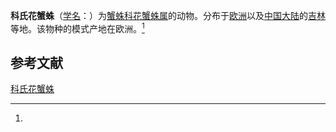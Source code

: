 {{Speciesbox
| name = 科氏花蟹蛛
| status = 
| status_system = 
| image = 
| genus = Xysticus
| species = kochi
| authority = (Thorell, 1845)<ref name='id14645'>{{cite web| url =http://www.bioinfo.cn/db05/BjdwSpecies.php?action=view&id=14645| title =科氏花蟹蛛| work =《中国动物物种编目数据库》| publisher =中国科学院微生物研究所| author =中国科学院动物研究所| accessdate =2009-04-28| deadurl =yes| archiveurl =https://web.archive.org/web/20160305044528/http://www.bioinfo.cn/db05/BjdwSpecies.php?action=view&id=14645| archivedate =2016-03-05}}</ref>
}}

'''科氏花蟹蛛'''（[[学名|学名]]：{{lang|la|''Xysticus kochi''}}）为[[蟹蛛科|蟹蛛科]][[花蟹蛛属|花蟹蛛属]]的动物。分布于[[欧洲|欧洲]]以及[[中国大陆|中国大陆]]的[[吉林|吉林]]等地。该物种的模式产地在欧洲。<ref name='id14645'/>

== 参考文献 ==
{{reflist}}

{{Wikispecies|Xysticus kochi}}
{{Taxonbar|from=Q140609}}

[[Category:花蟹蛛属|科氏花蟹蛛]]


{{蜘蛛小作品}}